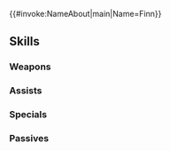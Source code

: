 {{#invoke:NameAbout|main|Name=Finn}}{{HeroPage Tabs}}
{{Hero Infobox
|Name=Finn
|Title=Lance of Legend
|GrowthModifier=Gen 2
|WeaponType=Blue Lance
|MoveType=Cavalry
|Origin=Fire Emblem: Thracia 776 
|Gender=Male
|actorEN=Robert Clotworthy
|actorJP=置鮎龍太郎
|artist=板垣ハコ
|releaseDate=April 21, 2018
|additionDate=April 11, 2018
|TagID=フィン
|InternalID=238
|Properties=tempest,limited
|cv1=4
|cv2=100200
|description=A servant of Leonster who swore his loyalty to Leif's father, Quan. His main objective in life is to protect Leif. Appears in Fire Emblem: Thracia 776.
}}
{{Stats Page
|Lv1HP=18|Lv1ATK=8|Lv1SPD=9|Lv1DEF=8|Lv1RES=3
|GRHP=50|GRATK=60|GRSPD=55|GRDEF=55|GRRES=35
}}
==Skills==
===Weapons===
{{Weapons Table
|weapon1=Iron Lance
|weapon1Default=1
|weapon1Unlock=1
|weapon2=Steel Lance
|weapon2Default=3
|weapon2Unlock=2
|weapon3=Brave Lance
|weapon3Default=4
|weapon3Unlock=3
|weapon4=Brave Lance+
|weapon4Default=5
|weapon4Unlock=5
|weapon5=Loyalty Spear
|weapon5Unlock=5
}}

===Assists===
{{Assists Table}}
===Specials===
{{Specials Table
|special1=Miracle
|special1Default=4
|special1Unlock=3
}}
===Passives===
{{Passives Table
|passiveA1=Attack +1
|passiveA2=Attack/Def +1
|passiveA3=Attack/Def +2
|passiveA1Unlock=3
|passiveA2Unlock=4
|passiveA3Unlock=5
|passiveC1=Spur Atk 1
|passiveC2=Spur Atk 2
|passiveC3=Goad Cavalry
|passiveC1Unlock=1
|passiveC2Unlock=2
|passiveC3Unlock=4
}}
{{Heroes Navbox}}